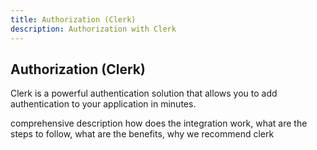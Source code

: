 ```yaml
---
title: Authorization (Clerk)
description: Authorization with Clerk
---
```


## Authorization (Clerk)

Clerk is a powerful authentication solution that allows you to add authentication to your application in minutes.

comprehensive description how does the integration work, what are the steps to follow, what are the benefits, why we recommend clerk
